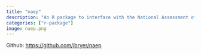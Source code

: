 ```yaml
---
title: "naep"
description: "An R package to interface with the National Assessment of Educational Progress (NAEP) restricted use databases. This includes access any analyzing data using the replicate weights and multiple plausible values."
categories: ["r-package"]
image: naep.png
---
```


Github: [https://github.com/jbryer/naep](https://github.com/jbryer/naep)
